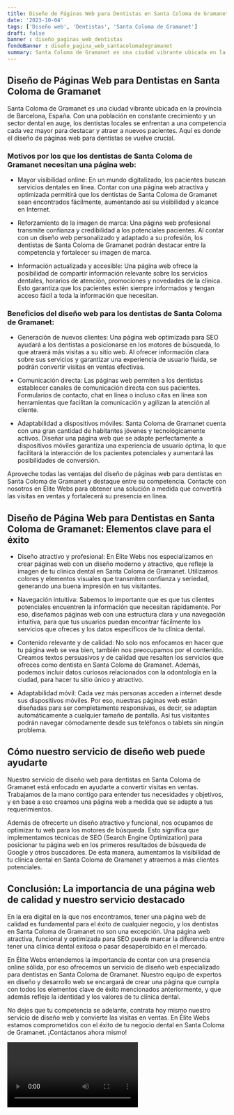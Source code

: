 ```yaml
---
title: Diseño de Páginas Web para Dentistas en Santa Coloma de Gramanet
date: '2023-10-04'
tags: ['Diseño web', 'Dentistas', 'Santa Coloma de Gramanet']
draft: false
banner : diseño_paginas_web_dentistas
fondoBanner : diseño_pagina_web_santacolomadegramanet
summary: Santa Coloma de Gramanet es una ciudad vibrante ubicada en la provincia de Barcelona, España. Con una población en constante crecimiento y un sector dental en auge, los dentistas locales se enfrentan a una competencia cada vez mayor para destacar y atraer a nuevos pacientes. Aquí es donde el diseño de páginas web para dentistas se vuelve crucial.
---
```


## Diseño de Páginas Web para Dentistas en Santa Coloma de Gramanet

Santa Coloma de Gramanet es una ciudad vibrante ubicada en la provincia de Barcelona, España. Con una población en constante crecimiento y un sector dental en auge, los dentistas locales se enfrentan a una competencia cada vez mayor para destacar y atraer a nuevos pacientes. Aquí es donde el diseño de páginas web para dentistas se vuelve crucial.

### Motivos por los que los dentistas de Santa Coloma de Gramanet necesitan una página web:

- Mayor visibilidad online: En un mundo digitalizado, los pacientes buscan servicios dentales en línea. Contar con una página web atractiva y optimizada permitirá que los dentistas de Santa Coloma de Gramanet sean encontrados fácilmente, aumentando así su visibilidad y alcance en Internet.

- Reforzamiento de la imagen de marca: Una página web profesional transmite confianza y credibilidad a los potenciales pacientes. Al contar con un diseño web personalizado y adaptado a su profesión, los dentistas de Santa Coloma de Gramanet podrán destacar entre la competencia y fortalecer su imagen de marca.

- Información actualizada y accesible: Una página web ofrece la posibilidad de compartir información relevante sobre los servicios dentales, horarios de atención, promociones y novedades de la clínica. Esto garantiza que los pacientes estén siempre informados y tengan acceso fácil a toda la información que necesitan.

### Beneficios del diseño web para los dentistas de Santa Coloma de Gramanet:

- Generación de nuevos clientes: Una página web optimizada para SEO ayudará a los dentistas a posicionarse en los motores de búsqueda, lo que atraerá más visitas a su sitio web. Al ofrecer información clara sobre sus servicios y garantizar una experiencia de usuario fluida, se podrán convertir visitas en ventas efectivas.

- Comunicación directa: Las páginas web permiten a los dentistas establecer canales de comunicación directa con sus pacientes. Formularios de contacto, chat en línea o incluso citas en línea son herramientas que facilitan la comunicación y agilizan la atención al cliente.

- Adaptabilidad a dispositivos móviles: Santa Coloma de Gramanet cuenta con una gran cantidad de habitantes jóvenes y tecnológicamente activos. Diseñar una página web que se adapte perfectamente a dispositivos móviles garantiza una experiencia de usuario óptima, lo que facilitará la interacción de los pacientes potenciales y aumentará las posibilidades de conversión.

Aproveche todas las ventajas del diseño de páginas web para dentistas en Santa Coloma de Gramanet y destaque entre su competencia. Contacte con nosotros en Élite Webs para obtener una solución a medida que convertirá las visitas en ventas y fortalecerá su presencia en línea.

<GifSeo />

<Cta />

## Diseño de Página Web para Dentistas en Santa Coloma de Gramanet: Elementos clave para el éxito

- Diseño atractivo y profesional: En Élite Webs nos especializamos en crear páginas web con un diseño moderno y atractivo, que refleje la imagen de tu clínica dental en Santa Coloma de Gramanet. Utilizamos colores y elementos visuales que transmiten confianza y seriedad, generando una buena impresión en tus visitantes.

- Navegación intuitiva: Sabemos lo importante que es que tus clientes potenciales encuentren la información que necesitan rápidamente. Por eso, diseñamos páginas web con una estructura clara y una navegación intuitiva, para que tus usuarios puedan encontrar fácilmente los servicios que ofreces y los datos específicos de tu clínica dental.

- Contenido relevante y de calidad: No solo nos enfocamos en hacer que tu página web se vea bien, también nos preocupamos por el contenido. Creamos textos persuasivos y de calidad que resalten los servicios que ofreces como dentista en Santa Coloma de Gramanet. Además, podemos incluir datos curiosos relacionados con la odontología en la ciudad, para hacer tu sitio único y atractivo.

- Adaptabilidad móvil: Cada vez más personas acceden a internet desde sus dispositivos móviles. Por eso, nuestras páginas web están diseñadas para ser completamente responsivas, es decir, se adaptan automáticamente a cualquier tamaño de pantalla. Así tus visitantes podrán navegar cómodamente desde sus teléfonos o tablets sin ningún problema.

## Cómo nuestro servicio de diseño web puede ayudarte

Nuestro servicio de diseño web para dentistas en Santa Coloma de Gramanet está enfocado en ayudarte a convertir visitas en ventas. Trabajamos de la mano contigo para entender tus necesidades y objetivos, y en base a eso creamos una página web a medida que se adapte a tus requerimientos.

Además de ofrecerte un diseño atractivo y funcional, nos ocupamos de optimizar tu web para los motores de búsqueda. Esto significa que implementamos técnicas de SEO (Search Engine Optimization) para posicionar tu página web en los primeros resultados de búsqueda de Google y otros buscadores. De esta manera, aumentamos la visibilidad de tu clínica dental en Santa Coloma de Gramanet y atraemos a más clientes potenciales.

## Conclusión: La importancia de una página web de calidad y nuestro servicio destacado

En la era digital en la que nos encontramos, tener una página web de calidad es fundamental para el éxito de cualquier negocio, y los dentistas en Santa Coloma de Gramanet no son una excepción. Una página web atractiva, funcional y optimizada para SEO puede marcar la diferencia entre tener una clínica dental exitosa o pasar desapercibido en el mercado.

En Élite Webs entendemos la importancia de contar con una presencia online sólida, por eso ofrecemos un servicio de diseño web especializado para dentistas en Santa Coloma de Gramanet. Nuestro equipo de expertos en diseño y desarrollo web se encargará de crear una página que cumpla con todos los elementos clave de éxito mencionados anteriormente, y que además refleje la identidad y los valores de tu clínica dental.

No dejes que tu competencia se adelante, contrata hoy mismo nuestro servicio de diseño web y convierte las visitas en ventas. En Élite Webs estamos comprometidos con el éxito de tu negocio dental en Santa Coloma de Gramanet. ¡Contáctanos ahora mismo!

<Video />

<CtaBot job='Dentistas' city='Santa Coloma de Gramanet'/>

<Gmaps query='Santa Coloma de Gramanet+españa+maps' />